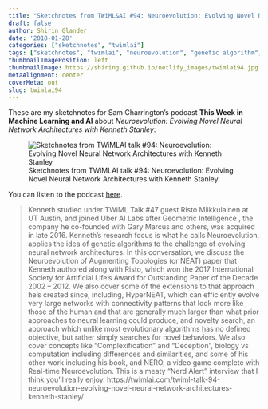```yaml
---
title: "Sketchnotes from TWiML&AI #94: Neuroevolution: Evolving Novel Neural Network Architectures with Kenneth Stanley"
draft: false
author: Shirin Glander
date: '2018-01-28'
categories: ["sketchnotes", "twimlai"]
tags: ["sketchnotes", "twimlai", "neuroevolution", "genetic algorithm", "novelty search", "machine learning"]
thumbnailImagePosition: left
thumbnailImage: https://shiring.github.io/netlify_images/twimlai94.jpg
metaAlignment: center
coverMeta: out
slug: twimlai94
---
```


These are my sketchnotes for Sam Charrington's podcast **This Week in Machine Learning and AI** about *Neuroevolution: Evolving Novel Neural Network Architectures with Kenneth Stanley*:

![Sketchnotes from TWiMLAI talk #94: Neuroevolution: Evolving Novel Neural Network Architectures with Kenneth Stanley](https://shiring.github.io/netlify_images/twimlai94.jpg)

You can listen to the podcast [here](https://twimlai.com/twiml-talk-94-neuroevolution-evolving-novel-neural-network-architectures-kenneth-stanley/).

> Kenneth studied under TWiML Talk #47 guest Risto Miikkulainen at UT Austin, and joined Uber AI Labs after Geometric Intelligence , the company he co-founded with Gary Marcus and others, was acquired in late 2016. Kenneth’s research focus is what he calls Neuroevolution, applies the idea of genetic algorithms to the challenge of evolving neural network architectures. In this conversation, we discuss the Neuroevolution of Augmenting Topologies (or NEAT) paper that Kenneth authored along with Risto, which won the 2017 International Society for Artificial Life’s Award for Outstanding Paper of the Decade 2002 – 2012. We also cover some of the extensions to that approach he’s created since, including, HyperNEAT, which can efficiently evolve very large networks with connectivity patterns that look more like those of the human and that are generally much larger than what prior approaches to neural learning could produce, and novelty search, an approach which unlike most evolutionary algorithms has no defined objective, but rather simply searches for novel behaviors. We also cover concepts like “Complexification” and “Deception”, biology vs computation including differences and similarities, and some of his other work including his book, and NERO, a video game complete with Real-time Neuroevolution. This is a meaty “Nerd Alert” interview that I think you’ll really enjoy.
https://twimlai.com/twiml-talk-94-neuroevolution-evolving-novel-neural-network-architectures-kenneth-stanley/